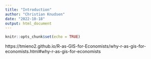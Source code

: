 ```yaml
---
title: "Introduction"
author: "Christian Knudsen"
date: "2022-10-18"
output: html_document
---
```


```r
knitr::opts_chunk$set(echo = TRUE)
```
https://tmieno2.github.io/R-as-GIS-for-Economists/why-r-as-gis-for-economists.html#why-r-as-gis-for-economists